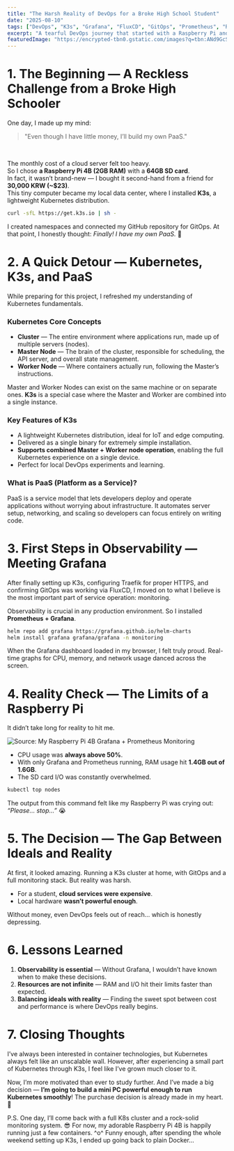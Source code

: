 ```yaml
---
title: "The Harsh Reality of DevOps for a Broke High School Student"
date: "2025-08-10"
tags: ["DevOps", "K3s", "Grafana", "FluxCD", "GitOps", "Prometheus", "Raspberry Pi"]
excerpt: "A tearful DevOps journey that started with a Raspberry Pi and ended with a dose of reality."
featuredImage: "https://encrypted-tbn0.gstatic.com/images?q=tbn:ANd9GcSRYlDNwD1WqtU85yczbbVkitg6y6LTm1IpZg&s"
---
```


# 1. The Beginning — A Reckless Challenge from a Broke High Schooler

One day, I made up my mind:

> "Even though I have little money, I’ll build my own PaaS."

<br/>

The monthly cost of a cloud server felt too heavy.  
So I chose **a Raspberry Pi 4B (2GB RAM)** with a **64GB SD card**.  
In fact, it wasn’t brand-new — I bought it second-hand from a friend for **30,000 KRW (~$23)**.  
This tiny computer became my local data center, where I installed **K3s**, a lightweight Kubernetes distribution.

```bash
curl -sfL https://get.k3s.io | sh -
```

I created namespaces and connected my GitHub repository for GitOps.
At that point, I honestly thought: *Finally! I have my own PaaS.* 🤯

# 2. A Quick Detour — Kubernetes, K3s, and PaaS

While preparing for this project, I refreshed my understanding of Kubernetes fundamentals.

### Kubernetes Core Concepts

* **Cluster** — The entire environment where applications run, made up of multiple servers (nodes).
* **Master Node** — The brain of the cluster, responsible for scheduling, the API server, and overall state management.
* **Worker Node** — Where containers actually run, following the Master’s instructions.

Master and Worker Nodes can exist on the same machine or on separate ones.
**K3s** is a special case where the Master and Worker are combined into a single instance.

### Key Features of K3s

* A lightweight Kubernetes distribution, ideal for IoT and edge computing.
* Delivered as a single binary for extremely simple installation.
* **Supports combined Master + Worker node operation**, enabling the full Kubernetes experience on a single device.
* Perfect for local DevOps experiments and learning.

### What is PaaS (Platform as a Service)?

PaaS is a service model that lets developers deploy and operate applications without worrying about infrastructure.
It automates server setup, networking, and scaling so developers can focus entirely on writing code.

# 3. First Steps in Observability — Meeting Grafana

After finally setting up K3s, configuring Traefik for proper HTTPS, and confirming GitOps was working via FluxCD,
I moved on to what I believe is the most important part of service operation: monitoring.

Observability is crucial in any production environment.
So I installed **Prometheus + Grafana**.

```bash
helm repo add grafana https://grafana.github.io/helm-charts
helm install grafana grafana/grafana -n monitoring
```

When the Grafana dashboard loaded in my browser, I felt truly proud.
Real-time graphs for CPU, memory, and network usage danced across the screen.

# 4. Reality Check — The Limits of a Raspberry Pi

It didn’t take long for reality to hit me.

![Source: My Raspberry Pi 4B Grafana + Prometheus Monitoring](https://blog.iambottle.site/images/raspberrypi4b-k3s-memory.png)

* CPU usage was **always above 50%**.
* With only Grafana and Prometheus running, RAM usage hit **1.4GB out of 1.6GB**.
* The SD card I/O was constantly overwhelmed.

```bash
kubectl top nodes
```

The output from this command felt like my Raspberry Pi was crying out: *“Please… stop…”* 😭

# 5. The Decision — The Gap Between Ideals and Reality

At first, it looked amazing.
Running a K3s cluster at home, with GitOps and a full monitoring stack.
But reality was harsh.

* For a student, **cloud services were expensive**.
* Local hardware **wasn’t powerful enough**.

Without money, even DevOps feels out of reach… which is honestly depressing.

# 6. Lessons Learned

1. **Observability is essential** — Without Grafana, I wouldn’t have known when to make these decisions.
2. **Resources are not infinite** — RAM and I/O hit their limits faster than expected.
3. **Balancing ideals with reality** — Finding the sweet spot between cost and performance is where DevOps really begins.

# 7. Closing Thoughts

I’ve always been interested in container technologies,
but Kubernetes always felt like an unscalable wall.
However, after experiencing a small part of Kubernetes through K3s,
I feel like I’ve grown much closer to it.

Now, I’m more motivated than ever to study further.
And I’ve made a big decision — **I’m going to build a mini PC powerful enough to run Kubernetes smoothly**!
The purchase decision is already made in my heart. 🚀

P.S. One day, I’ll come back with a full K8s cluster and a rock-solid monitoring system. 😎
For now, my adorable Raspberry Pi 4B is happily running just a few containers. ^o^
Funny enough, after spending the whole weekend setting up K3s, I ended up going back to plain Docker…

